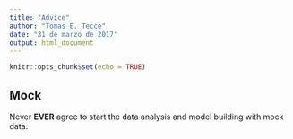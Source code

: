 ```yaml
---
title: "Advice"
author: "Tomas E. Tecce"
date: "31 de marzo de 2017"
output: html_document
---
```


```r
knitr::opts_chunk$set(echo = TRUE)
```

## Mock

Never **EVER** agree to start the data analysis and model building with mock
data.

